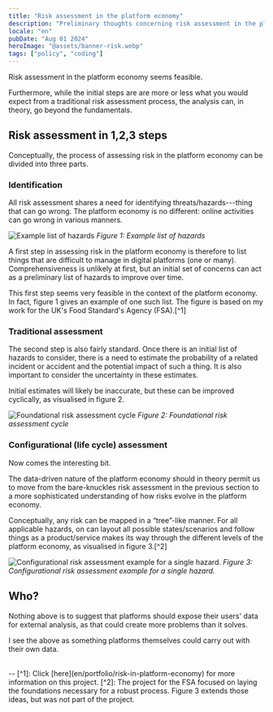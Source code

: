 ```yaml
---
title: "Risk assessment in the platform economy"
description: "Preliminary thoughts concerning risk assessment in the platform economy"
locale: "en"
pubDate: "Aug 01 2024"
heroImage: "@assets/banner-risk.webp"
tags: ["policy", "coding"]
---
```


Risk assessment in the platform economy seems feasible. 

Furthermore, while the initial steps are are more or less what you would expect from a traditional risk assessment process, the analysis can, in theory, go beyond the fundamentals.

## Risk assessment in 1,2,3 steps
Conceptually, the process of assessing risk in the platform economy can be divided into three parts.

### Identification
All risk assessment shares a need for identifying threats/hazards---thing that can go wrong. The platform economy is no different: online activities can go wrong in various manners.

![Example list of hazards](@assets/list-of-hazards.webp "Figure 1: Example list of hazards.")
<span className="text-2sm">*Figure 1: Example list of hazards*</span>
   
A first step in assessing risk in the platform economy is therefore to list things that are difficult to manage in digital platforms (one or many). Comprehensiveness is unlikely at first, but an initial set of concerns can act as a preliminary list of hazards to improve over time.

This first step seems very feasible in the context of the platform economy. In fact, figure 1 gives an example of one such list. The figure is based on my work for the UK's Food Standard's Agency (FSA).[^1]

### Traditional assessment
The second step is also fairly standard. Once there is an initial list of hazards to consider, there is a need to estimate the probability of a related incident or accident and the potential impact of such a thing. It is also important to consider the uncertainty in these estimates.

Initial estimates will likely be inaccurate, but these can be improved cyclically, as visualised in figure 2.

![Foundational risk assessment cycle](@assets/risk-assessment-cycle.webp "Figure 2: A foundational risk assessment cycle.")
<span className="text-2sm">*Figure 2: Foundational risk assessment cycle*</span>

### Configurational (life cycle) assessment
Now comes the interesting bit. 

The data-driven nature of the platform economy should in theory permit us to move from the bare-knuckles risk assessment in the previous section to a more sophisticated understanding of how risks evolve in the platform economy.

Conceptually, any risk can be mapped in a “tree”-like manner. For all applicable hazards, on can layout all possible states/scenarios and follow things as a product/service makes its way through the different levels of the platform economy, as visualised in figure 3.[^2]

![Configurational risk assessment example for a single hazard.](@assets/configurational-risk-assessment.webp "Figure 3: Configurational risk assessment example (single hazard).")
<span className="text-2sm">*Figure 3: Configurational risk assessment example for a single hazard.*</span>

## Who?
Nothing above is to suggest that platforms should expose their users' data for external analysis, as that could create more problems than it solves.

I see the above as something platforms themselves could carry out with their own data.

<br />
--
[^1]: Click [here](en/portfolio/risk-in-platform-economy) for more information on this project.
[^2]: The project for the FSA focused on laying the foundations necessary for a robust process. Figure 3 extends those ideas, but was not part of the project.